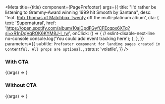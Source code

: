 
<Meta
  title={title}
  component={PagePrefooter}
  args={{
    title:
      "I'd rather be listening to Grammy-Award winning 1999 hit Smooth by Santana",
    desc:
      'feat. [Rob Thomas of Matchbox Twenty](https://en.wikipedia.org/wiki/Rob_Thomas_(musician)) off the multi-platinum album',
    cta: {
      text: 'Supernatural',
      href:
        'https://open.spotify.com/album/10aiDpdFGyfCFEcqpx6XTq?si=xR1nDqVqROK6KYM8J-l_rw',
      onClick: () => {
        // eslint-disable-next-line no-console
        console.log('You could add event tracking here');
      },
    },
  }}
  parameters={{
    subtitle: `Prefooter component for landing pages created in Contentful. All props are optional.`,
    status: 'volatile',
  }}
/>

### With CTA

<Canvas withSource="open">
  <Story name="With CTA">{(args) => <PagePrefooter {...args} />}</Story>
</Canvas>

<Props story="With CTA" of={PagePrefooter} />

### Without CTA

<Canvas withSource="open">
  <Story name="Without CTA">
    {(args) => <PagePrefooter {...args} cta={undefined} />}
  </Story>
</Canvas>
